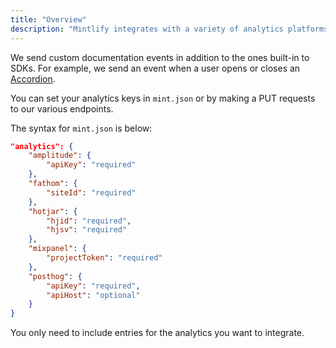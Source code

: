 ```yaml
---
title: "Overview"
description: "Mintlify integrates with a variety of analytics platforms."
---
```


We send custom documentation events in addition to the ones built-in to SDKs. For example, we send an event when a user opens or closes an [Accordion](../components/accordion).

You can set your analytics keys in `mint.json` or by making a PUT requests to our various endpoints.

The syntax for `mint.json` is below:

```json mint.json
"analytics": {
    "amplitude": {
        "apiKey": "required"
    },
    "fathom": {
        "siteId": "required"
    },
    "hotjar": {
        "hjid": "required",
        "hjsv": "required"
    },
    "mixpanel": {
        "projectToken": "required"
    },
    "posthog": {
        "apiKey": "required",
        "apiHost": "optional"
    }
}
```

You only need to include entries for the analytics you want to integrate.
